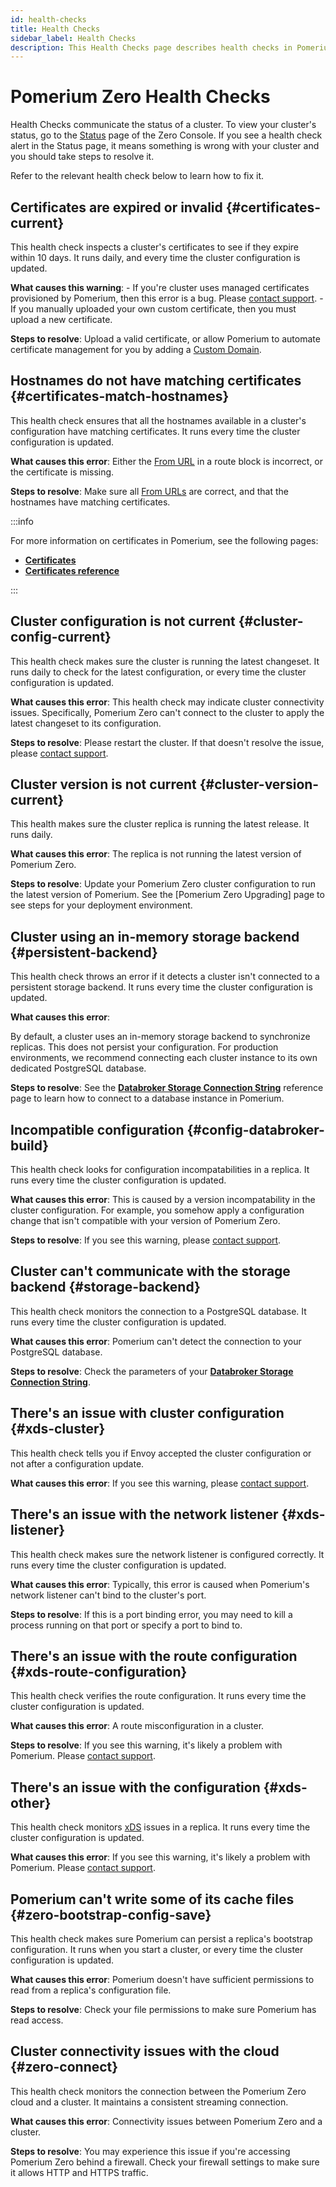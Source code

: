 ```yaml
---
id: health-checks
title: Health Checks
sidebar_label: Health Checks
description: This Health Checks page describes health checks in Pomerium Zero.
---
```


# Pomerium Zero Health Checks

Health Checks communicate the status of a cluster. To view your cluster's status, go to the [Status](https://console.pomerium.app/app/reports/status) page of the Zero Console. If you see a health check alert in the Status page, it means something is wrong with your cluster and you should take steps to resolve it.

Refer to the relevant health check below to learn how to fix it.

## Certificates are expired or invalid {#certificates-current}

This health check inspects a cluster's certificates to see if they expire within 10 days. It runs daily, and every time the cluster configuration is updated.

**What causes this warning**:
    - If you're cluster uses managed certificates provisioned by Pomerium, then this error is a bug. Please [contact support](https://discuss.pomerium.com/).
    - If you manually uploaded your own custom certificate, then you must upload a new certificate.

**Steps to resolve**: Upload a valid certificate, or allow Pomerium to automate certificate management for you by adding a [Custom Domain](/docs/capabilities/custom-domains).

## Hostnames do not have matching certificates {#certificates-match-hostnames}

This health check ensures that all the hostnames available in a cluster's configuration have matching certificates. It runs every time the cluster configuration is updated.

**What causes this error**: Either the [From URL](/docs/reference/routes/from) in a route block is incorrect, or the certificate is missing.

**Steps to resolve**: Make sure all [From URLs](/docs/reference/routes/from) are correct, and that the hostnames have matching certificates.

:::info

For more information on certificates in Pomerium, see the following pages:

- [**Certificates**](/docs/concepts/certificates)
- [**Certificates reference**](/docs/reference/certificates)

:::

## Cluster configuration is not current {#cluster-config-current}

This health check makes sure the cluster is running the latest changeset. It runs daily to check for the latest configuration, or every time the cluster configuration is updated.

**What causes this error**: This health check may indicate cluster connectivity issues. Specifically, Pomerium Zero can't connect to the cluster to apply the latest changeset to its configuration.

**Steps to resolve**: Please restart the cluster. If that doesn't resolve the issue, please [contact support](https://discuss.pomerium.com/).

##  Cluster version is not current {#cluster-version-current}

This health makes sure the cluster replica is running the latest release. It runs daily.

**What causes this error**: The replica is not running the latest version of Pomerium Zero.

**Steps to resolve**: Update your Pomerium Zero cluster configuration to run the latest version of Pomerium. See the [Pomerium Zero Upgrading] page to see steps for your deployment environment.

## Cluster using an in-memory storage backend {#persistent-backend}

This health check throws an error if it detects a cluster isn't connected to a persistent storage backend. It runs every time the cluster  configuration is updated.

**What causes this error**:

By default, a cluster uses an in-memory storage backend to synchronize replicas. This does not persist your configuration. For production environments, we recommend connecting each cluster instance to its own dedicated PostgreSQL database.

**Steps to resolve**: See the [**Databroker Storage Connection String**](/docs/reference/databroker#databroker-storage-connection-string) reference page to learn how to connect to a database instance in Pomerium.

## Incompatible configuration {#config-databroker-build}

This health check looks for configuration incompatabilities in a replica. It runs every time the cluster configuration is updated.

**What causes this error**: This is caused by a version incompatability in the cluster configuration. For example, you somehow apply a configuration change that isn't compatible with your version of Pomerium Zero.

**Steps to resolve**: If you see this warning, please [contact support](https://discuss.pomerium.com/).

## Cluster can't communicate with the storage backend {#storage-backend}

This health check monitors the connection to a PostgreSQL database. It runs every time the cluster configuration is updated.

**What causes this error**: Pomerium can't detect the connection to your PostgreSQL database.

**Steps to resolve**: Check the parameters of your [**Databroker Storage Connection String**](/docs/reference/databroker#databroker-storage-connection-string).

## There's an issue with cluster configuration {#xds-cluster}

This health check tells you if Envoy accepted the cluster configuration or not after a configuration update.

**What causes this error**: If you see this warning, please [contact support](https://discuss.pomerium.com/).

## There's an issue with the network listener {#xds-listener}

This health check makes sure the network listener is configured correctly. It runs every time the cluster configuration is updated.

**What causes this error**: Typically, this error is caused when Pomerium's network listener can't bind to the cluster's port.

**Steps to resolve**: If this is a port binding error, you may need to kill a process running on that port or specify a port to bind to.

## There's an issue with the route configuration {#xds-route-configuration}

This health check verifies the route configuration. It runs every time the cluster configuration is updated.

**What causes this error**: A route misconfiguration in a cluster.

**Steps to resolve**: If you see this warning, it's likely a problem with Pomerium. Please [contact support](https://discuss.pomerium.com/).

## There's an issue with the configuration {#xds-other}

This health check monitors [xDS](https://www.envoyproxy.io/docs/envoy/latest/api-docs/xds_protocol) issues in a replica. It runs every time the cluster configuration is updated.

**What causes this error**: If you see this warning, it's likely a problem with Pomerium. Please [contact support](https://discuss.pomerium.com/).

## Pomerium can't write some of its cache files {#zero-bootstrap-config-save}

This health check makes sure Pomerium can persist a replica's bootstrap configuration. It runs when you start a cluster, or every time the cluster configuration is updated.

**What causes this error**: Pomerium doesn't have sufficient permissions to read from a replica's configuration file.

**Steps to resolve**: Check your file permissions to make sure Pomerium has read access.

## Cluster connectivity issues with the cloud {#zero-connect}

This health check monitors the connection between the Pomerium Zero cloud and a cluster. It maintains a consistent streaming connection.

**What causes this error**: Connectivity issues between Pomerium Zero and a cluster.

**Steps to resolve**: You may experience this issue if you're accessing Pomerium Zero behind a firewall. Check your firewall settings to make sure it allows HTTP and HTTPS traffic.
